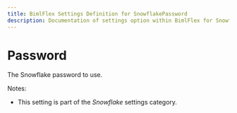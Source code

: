 ---
title: BimlFlex Settings Definition for SnowflakePassword
description: Documentation of settings option within BimlFlex for SnowflakePassword
---
<head>
  <meta name="varigenceProduct" content="BimlFlex"></meta>
  <meta name="varigenceArticleType" content="Reference"></meta>
</head>


# Password

The Snowflake password to use.

Notes:

* This setting is part of the *Snowflake* settings category.

